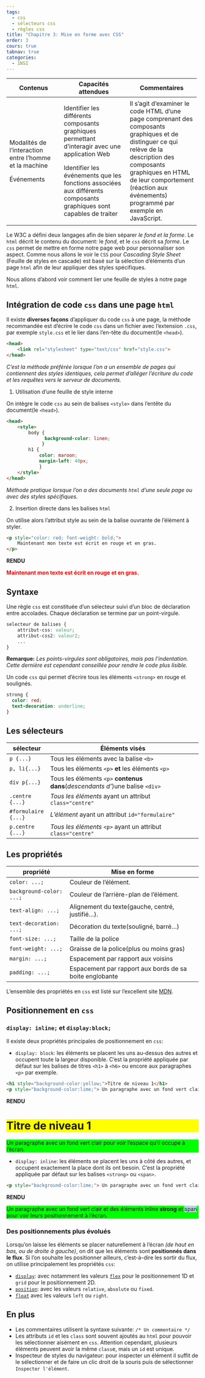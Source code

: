 ```yaml
---
tags:
  - css
  - sélecteurs css
  - règles css
title: "Chapitre 3: Mise en forme avec CSS"
order: 3
cours: true
tabnav: true
categories:
  - 1NSI
---
```


::: programme
+----------------------------+---------------------------------+-----------------------------------+
| Contenus                   | Capacités attendues             | Commentaires                      |
+============================+=================================+===================================+
| Modalités de l'interaction | Identifier les différents       | Il s’agit d’examiner le code HTML |
| entre l'homme et la        | composants graphiques           | d’une page comprenant des         |
| machine                    | permettant d'interagir avec une | composants graphiques et de       |
|                            | application Web                 | distinguer ce qui relève de la    |
|                            |                                 | description des composants        |
|                            |                                 | graphiques en HTML de leur        |
|                            |                                 | comportement (réaction aux        |
|                            |                                 | événements) programmé par         |
|                            |                                 | exemple en JavaScript.            |
| Événements                 | Identifier les événements que   |                                   |
|                            | les fonctions associées aux     |                                   |
|                            | différents composants           |                                   |
|                            | graphiques sont capables de     |                                   |
|                            | traiter                         |                                   |
+----------------------------+---------------------------------+-----------------------------------+
:::

::: {.intro layout-ncol=2}

Le W3C a défini deux langages afin de bien séparer *le fond et la forme*. Le `html` décrit le
contenu du document: le *fond*, et le `css` décrit sa *forme*. Le `css` permet de mettre en forme
notre page web pour personnaliser son aspect. 
Comme nous allons le voir le `CSS` pour _Cascading Style Sheet_ (Feuille de styles en cascade)
est basé sur la sélection d'éléments d'un page `html` afin de leur appliquer des styles
spécifiques.

<wc-wikimage title="Class-header-css3.jpg"></wc-wikimage>

:::

Nous allons d'abord voir comment lier une feuille de styles à notre page `html`.

## Intégration de code `css` dans une page `html`

Il existe **diverses façons** d'appliquer du code `css` à une page, la méthode recommandée est
d'écrire le code `css` dans un fichier avec l'extension `.css`, par exemple `style.css` et le lier
dans l'en-tête du document(le `<head>`).

```html
<head>
    <link rel="stylesheet" type="text/css" href="style.css">
</head>
```

*C'est la méthode préférée lorsque l'on a un ensemble de pages qui contiennent des styles
identiques, cela permet d'alléger l'écriture du code et les requêtes vers le serveur de documents.*

::: {.plus titre="autres méthodes"}

1. Utilisation d'une feuille de style interne

On intègre le code `css` au sein de balises `<style>` dans l'entête du document(le `<head>`).

```html
<head>
    <style>
        body {
              background-color: linen;
             }
        h1 {
            color: maroon;
            margin-left: 40px;
            }
    </style>
</head>
```

*Méthode pratique lorsque l'on a des documents `html` d'une seule page ou avec des styles spécifiques.*

2. Insertion directe dans les balises `html`

On utilise alors l'attribut style au sein de la balise ouvrante de l'élément à styler.

```html
<p style="color: red; font-weight: bold;">
    Maintenant mon texte est écrit en rouge et en gras.
</p>
```

**RENDU**
<p style="color: red; font-weight: bold;">
    Maintenant mon texte est écrit en rouge et en gras.
</p>

:::

## Syntaxe

Une règle `css` est constituée d'un sélecteur suivi d'un bloc de déclaration entre accolades. Chaque déclaration se termine par un point-virgule.

```css
selecteur de balises {
    attribut-css: valeur;
    attribut-css2: valeur2;
    ...
}
```

**Remarque:** *Les points-virgules sont obligatoires, mais pas l'indentation. Cette dernière est
cependant conseillée pour rendre le code plus lisible.*

::: example

Un code `css` qui permet d'écrire tous les éléments `<strong>` en rouge et soulignés.

```css
strong {
  color: red;
  text-decoration: underline;
}
```

:::

## Les sélecteurs

+---------------------+-------------------------------------------------------------------------------+
| sélecteur           | Éléments visés                                                                |
+=====================+===============================================================================+
| `p {...}`           | Tous les éléments avec la balise `<b>`                                        |
+---------------------+-------------------------------------------------------------------------------+
| `p, li{...}`        | Tous les éléments `<p>` **et** les éléments `<p>`                             |
+---------------------+-------------------------------------------------------------------------------+
| `div p{...}`        | Tous les éléments `<p>` **contenus dans**(*descendants d'*)une balise `<div>` |
+---------------------+-------------------------------------------------------------------------------+
| `.centre {...}`     | _Tous les éléments_ ayant un attribut `class="centre"`                        |
+---------------------+-------------------------------------------------------------------------------+
| `#formulaire {...}` | _L'élément_ ayant un attribut `id="formulaire"`                               |
+---------------------+-------------------------------------------------------------------------------+
| `p.centre {...}`    | _Tous les éléments_ `<p>` ayant un attribut `class="centre"`                  |
+---------------------+-------------------------------------------------------------------------------+


## Les propriétés

+--------------------------+---------------------------------------------------------+
| propriété                | Mise en forme                                           |
+==========================+=========================================================+
| `color: ...;`            | Couleur de l'élément.                                   |
+--------------------------+---------------------------------------------------------+
| `background-color: ...;` | Couleur de l'arrière-plan de l'élément.                 |
+--------------------------+---------------------------------------------------------+
| `text-align: ...;`       | Alignement du texte(gauche, centré, justifié...).       |
+--------------------------+---------------------------------------------------------+
| `text-decoration: ...;`  | Décoration du texte(souligné, barré...)                 |
+--------------------------+---------------------------------------------------------+
| `font-size: ...;`        | Taille de la police                                     |
+--------------------------+---------------------------------------------------------+
| `font-weight: ...;`      | Graisse de la police(plus ou moins gras)                |
+--------------------------+---------------------------------------------------------+
| `margin: ...;`           | Espacement par rapport aux voisins                      |
+--------------------------+---------------------------------------------------------+
| `padding: ...;`          | Espacement par rapport aux bords de sa boite englobante |
+--------------------------+---------------------------------------------------------+


L'ensemble des propriétés en `css` est listé sur l'excellent site
[MDN](https://developer.mozilla.org/fr/docs/Web/CSS/Reference).

## Positionnement en `css`

### `display: inline;` et `display:block;`

Il existe deux propriétés principales de positionnement en `css`:

- `display: block`: les éléments se placent les uns au-dessus des autres et occupent toute la
  largeur disponible. C'est la propriété appliquée par défaut sur les balises de titres `<h1>` à
  `<h6>` ou encore aux paragraphes `<p>` par exemple.

::: example

```html
<h1 style="background-color:yellow;">Titre de niveau 1</h1>
<p style="background-color:lime;"> Un paragraphe avec un fond vert clair pour voir l'espace qu'il occupe à l'écran.</p>
```

**RENDU**
<h1 style="background-color:yellow;">Titre de niveau 1</h1>
<p style="background-color:lime;"> Un paragraphe avec un fond vert clair pour voir l'espace qu'il occupe à l'écran.</p>

:::

- `display: inline`: les éléments se placent les uns à côté des autres, et occupent exactement la
  place dont ils ont besoin. C'est la propriété appliquée par défaut sur les balises `<strong>` ou
  `<span>`.

::: example
```html
<p style="background-color:lime;"> Un paragraphe avec un fond vert clair et des éléments inline <strong>strong</strong> et  <span style="background-color=ligthblue;">span</span> pour voir le positionnement à l'écran.</p>
```

**RENDU**
<p style="background-color:lime;"> Un paragraphe avec un fond vert clair et des éléments inline <strong>strong</strong> et  <span style="background-color:lightblue;">span</span> pour voir leurs positionnement à l'écran.</p>
:::

### Des positionnements plus évolués

Lorsqu'on laisse les éléments se placer naturellement à l'écran *(de haut en bas, ou de droite à
gauche)*, on dit que les éléments sont **positionnés dans le flux**. Si l'on souhaite les
positionner ailleurs, c'est-à-dire les sortir du flux, on utilise principalement les propriétés
`css`:

- [`display`](https://developer.mozilla.org/fr/docs/Web/CSS/display): avec notamment les valeurs
  [`flex`](http://fr.learnlayout.com/flexbox.html) pour le positionnement 1D et `grid` pour le
  positionnement 2D.
- [`position`](https://developer.mozilla.org/fr/docs/Web/CSS/position): avec les valeurs
  `relative`, `absolute` ou `fixed`.
- [`float`](https://developer.mozilla.org/fr/docs/Web/CSS/float) avec les valeurs `left` ou
  `right`.


## En plus

- Les commentaires utilisent la syntaxe suivante: `/* Un commentaire */`
- Les attributs `id` et les `class` sont souvent ajoutés au `html` pour pouvoir les sélectionner
  aisément en `css`. Attention cependant, plusieurs éléments peuvent avoir la même `class`e, mais
  un `id` est unique.
- Inspecteur de styles du navigateur: pour inspecter un élément il suffit de le sélectionner et de
  faire un clic droit de la souris puis de sélectionner `Inspecter l'élément`.

